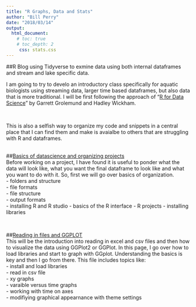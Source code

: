 ```yaml
---
title: "R Graphs, Data and Stats"
author: "Bill Perry"
date: "2018/03/14"
output:
  html_document:
    # toc: true
    # toc_depth: 2
     css: stats.css
---
```


##R Blog using Tidyverse to exmine data using both internal dataframes and stream and lake specific data.   

I am going to try to develo an introductory class specifically for aquatic biologists using streaming data, larger time based dataframes, but also data that is more traditional. I will be first following the approach of "[R for Data Science](http://r4ds.had.co.nz/)" by Garrett Grolemund and Hadley Wickham.  
  
<br>   

This is also a selfish way to organize my code and snippets in a central place that I can find them and make is avaialbe to others that are struggling with R and dataframes.     
<br>

##[Basics of datascience and organizing projects](01_intro.html)     
Before working on a project, I have found it is useful to ponder what the data will look like, what you want the final dataframe to look like and what you want to do with it. So, first we will go over basics of organization.  
     - folders and structure    
     - file formats    
     - file structure     
     - output formats   
     - installing R and R studio
     - basics of the R interface
     - R projects
     - installing libraries       

<br>

##[Reading in files and GGPLOT](01_ggplot.html)     
This will be the introduction into reading in excel and csv files and then how to visualize the data using GGPlot2 or GGPlot.     In this page, I go over how to load libraries and start to graph with GGplot. Understanding the basics is key and then I go from there. This file includes topics like:    
     - install and load libraries    
     - read in csv file    
     -  xy graphs   
     - varaible versus time graphs    
     - working with time on axes   
     - modifiying graphical appearnance with theme settings    
    


<!-- Global Site Tag (gtag.js) - Google Analytics -->
<script async src="https://www.googletagmanager.com/gtag/js?id=UA-88373117-4"></script>
<script>
  window.dataLayer = window.dataLayer || [];
  function gtag(){dataLayer.push(arguments)};
  gtag('js', new Date());

  gtag('config', 'UA-88373117-4');
</script>
